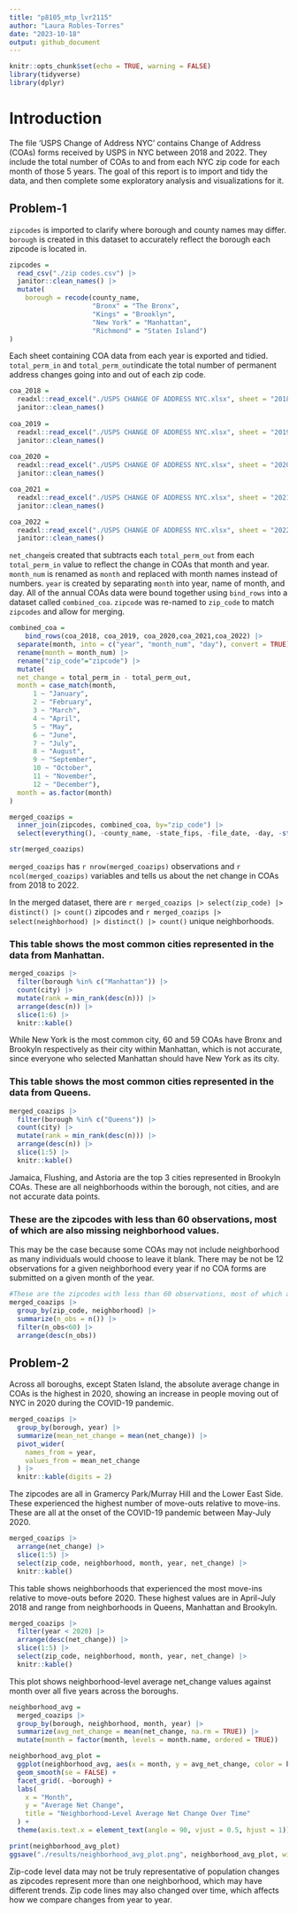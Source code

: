 ```yaml
---
title: "p8105_mtp_lvr2115"
author: "Laura Robles-Torres"
date: "2023-10-18"
output: github_document
---
```


```r
knitr::opts_chunk$set(echo = TRUE, warning = FALSE)
library(tidyverse)
library(dplyr)
```

# Introduction
The file 'USPS Change of Address NYC' contains Change of Address (COAs) forms received by USPS in NYC between 2018 and 2022. They include the total number of COAs to and from each NYC zip code for each month of those 5 years. The goal of this report is to import and tidy the data, and then complete some exploratory analysis and visualizations for it. 

## Problem-1

`zipcodes` is imported to clarify where borough and county names may differ. `borough` is created in this dataset to accurately reflect the borough each zipcode is located in. 

```r
zipcodes = 
  read_csv("./zip codes.csv") |> 
  janitor::clean_names() |> 
  mutate(
    borough = recode(county_name, 
                     "Bronx" = "The Bronx",
                     "Kings" = "Brooklyn",
                     "New York" = "Manhattan",
                     "Richmond" = "Staten Island")
)
```

Each sheet containing COA data from each year is exported and tidied. `total_perm_in` and `total_perm_out`indicate the total number of permanent address changes going into and out of each zip code.

```r
coa_2018 = 
  readxl::read_excel("./USPS CHANGE OF ADDRESS NYC.xlsx", sheet = "2018") |> 
  janitor::clean_names() 
  
coa_2019 = 
  readxl::read_excel("./USPS CHANGE OF ADDRESS NYC.xlsx", sheet = "2019") |> 
  janitor::clean_names()  
   
coa_2020 = 
  readxl::read_excel("./USPS CHANGE OF ADDRESS NYC.xlsx", sheet = "2020") |> 
  janitor::clean_names() 

coa_2021 = 
  readxl::read_excel("./USPS CHANGE OF ADDRESS NYC.xlsx", sheet = "2021") |> 
  janitor::clean_names() 

coa_2022 = 
  readxl::read_excel("./USPS CHANGE OF ADDRESS NYC.xlsx", sheet = "2022") |> 
  janitor::clean_names() 
```

`net_change`is created that subtracts each `total_perm_out` from each `total_perm_in` value to reflect the change in COAs that month and year. `month_num` is renamed as `month` and replaced with month names instead of numbers. `year` is created by separating `month` into year, name of month, and day. All of the annual COAs data were bound together using `bind_rows` into a dataset called `combined_coa`. `zipcode` was re-named to `zip_code` to match `zipcodes` and allow for merging. 

```r
combined_coa =
	bind_rows(coa_2018, coa_2019, coa_2020,coa_2021,coa_2022) |> 
  separate(month, into = c("year", "month_num", "day"), convert = TRUE) |> 
  rename(month = month_num) |> 
  rename("zip_code"="zipcode") |> 
  mutate(
  net_change = total_perm_in - total_perm_out, 
  month = case_match(month, 
      1 ~ "January",
      2 ~ "February",
      3 ~ "March",
      4 ~ "April",
      5 ~ "May",
      6 ~ "June",
      7 ~ "July",
      8 ~ "August",
      9 ~ "September",
      10 ~ "October",
      11 ~ "November",
      12 ~ "December"),
  month = as.factor(month)
) 
```

```r
merged_coazips = 
  inner_join(zipcodes, combined_coa, by="zip_code") |> 
  select(everything(), -county_name, -state_fips, -file_date, -day, -starts_with("county")) 

str(merged_coazips) 
```

`merged_coazips` has `r nrow(merged_coazips)` observations and `r ncol(merged_coazips)` variables and tells us about the net change in COAs from 2018 to 2022. 

In the merged dataset, there are `r merged_coazips |> select(zip_code) |> distinct() |> count()` zipcodes and  `r merged_coazips |> select(neighborhood) |> distinct() |> count()` unique neighborhoods. 

### This table shows the most common cities represented in the data from Manhattan. 

```r
merged_coazips |> 
  filter(borough %in% c("Manhattan")) |>
  count(city) |> 
  mutate(rank = min_rank(desc(n))) |> 
  arrange(desc(n)) |>
  slice(1:6) |>
  knitr::kable()
```

While New York is the most common city, 60 and 59 COAs have Bronx and Brookyln respectively as their city within Manhattan, which is not accurate, since everyone who selected Manhattan should have New York as its city.

### This table shows the most common cities represented in the data from Queens.

```r
merged_coazips |> 
  filter(borough %in% c("Queens")) |>
  count(city) |> 
  mutate(rank = min_rank(desc(n))) |> 
  arrange(desc(n)) |>
  slice(1:5) |>
  knitr::kable()
```
 
Jamaica, Flushing, and Astoria are the top 3 cities represented in Brookyln COAs. These are all neighborhoods within the borough, not cities, and are not accurate data points.

### These are the zipcodes with less than 60 observations, most of which are also missing neighborhood values. 

This may be the case because some COAs may not include neighborhood as many individuals would choose to leave it blank. There may be not be 12 observations for a given neighborhood every year if no COA forms are submitted on a given month of the year. 

```r
#These are the zipcodes with less than 60 observations, most of which are also missing neighborhood values. 
merged_coazips |>
  group_by(zip_code, neighborhood) |>
  summarize(n_obs = n()) |>
  filter(n_obs<60) |>
  arrange(desc(n_obs))
```

## Problem-2

Across all boroughs, except Staten Island, the absolute average change in COAs is the highest in 2020, showing an increase in people moving out of NYC in 2020 during the COVID-19 pandemic.

```r
merged_coazips |>
  group_by(borough, year) |>
  summarize(mean_net_change = mean(net_change)) |>
  pivot_wider(
    names_from = year,
    values_from = mean_net_change
  ) |>
  knitr::kable(digits = 2)
```

The zipcodes are all in Gramercy Park/Murray Hill and the Lower East Side. These experienced the highest number of move-outs relative to move-ins. These are all at the onset of the COVID-19 pandemic between May-July 2020.  

```r
merged_coazips |>
  arrange(net_change) |>
  slice(1:5) |>
  select(zip_code, neighborhood, month, year, net_change) |>
  knitr::kable()
```

This table shows neighborhoods that experienced the most move-ins relative to move-outs before 2020. These highest values are in April-July 2018 and range from neighborhoods in Queens, Manhattan and Brookyln. 

```r
merged_coazips |>
  filter(year < 2020) |>
  arrange(desc(net_change)) |>
  slice(1:5) |>
  select(zip_code, neighborhood, month, year, net_change) |>
  knitr::kable()
```

This plot shows neighborhood-level average net_change values against month over all five years across the boroughs.

```r
neighborhood_avg =
  merged_coazips |> 
  group_by(borough, neighborhood, month, year) |> 
  summarize(avg_net_change = mean(net_change, na.rm = TRUE)) |>
  mutate(month = factor(month, levels = month.name, ordered = TRUE))

neighborhood_avg_plot =
  ggplot(neighborhood_avg, aes(x = month, y = avg_net_change, color = borough, group = neighborhood)) +
  geom_smooth(se = FALSE) +
  facet_grid(. ~borough) +
  labs(
    x = "Month", 
    y = "Average Net Change",
    title = "Neighborhood-Level Average Net Change Over Time"
  ) +
  theme(axis.text.x = element_text(angle = 90, vjust = 0.5, hjust = 1))

print(neighborhood_avg_plot)
ggsave("./results/neighborhood_avg_plot.png", neighborhood_avg_plot, width = 8, height = 5)

```

Zip-code level data may not be truly representative of population changes as zipcodes represent more than one neighborhood, which may have different trends. Zip code lines may also changed over time, which affects how we compare changes from year to year. 